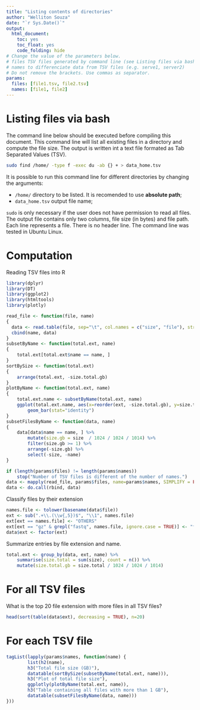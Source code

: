 ```yaml
---
title: "Listing contents of directories"
author: "Welliton Souza"
date: "`r Sys.Date()`"
output:
  html_document:
    toc: yes
    toc_float: yes
    code_folding: hide
# Change the value of the parameters below.
# files TSV files generated by command line (see Listing files via bash)
# names to differenciate data from TSV files (e.g. serve1, server2)
# Do not remove the brackets. Use commas as separator.
params:
  files: [file1.tsv, file2.tsv]
  names: [file1, file2]
---
```


# Listing files via bash

The command line below should be executed before compiling this document.
This command line will list all existing files in a directory and compute the file size.
The output is written int a text file formated as Tab Separated Values (TSV).

```bash
sudo find /home/ -type f -exec du -ab {} + > data_home.tsv
```

It is possible to run this command line for different directories by changing the arguments:

- `/home/` directory to be listed. It is recomended to use __absolute path__;
- `data_home.tsv` output file name;

`sudo` is only necessary if the user does not have permission to read all files.
The output file contains only two columns, file size (in bytes) and file path.
Each line represents a file.
There is no header line.
The command line was tested in Ubuntu Linux.

# Computation

Reading TSV files into R

```r
library(dplyr)
library(DT)
library(ggplot2)
library(htmltools)
library(plotly)

read_file <- function(file, name)
{
  data <- read.table(file, sep="\t", col.names = c("size", "file"), stringsAsFactors = FALSE)
  cbind(name, data)
}
subsetByName <- function(total.ext, name)
{
    total.ext[total.ext$name == name, ]
}
sortBySize <- function(total.ext)
{
    arrange(total.ext, -size.total.gb)
}
plotByName <- function(total.ext, name)
{
    total.ext.name <- subsetByName(total.ext, name)
    ggplot(total.ext.name, aes(x=reorder(ext, -size.total.gb), y=size.total.gb)) + 
        geom_bar(stat="identity")
}
subsetFilesByName <- function(data, name)
{
    data[data$name == name, ] %>%
        mutate(size.gb = size  / 1024 / 1024 / 1014) %>%
        filter(size.gb >= 1) %>%
        arrange(-size.gb) %>%
        select(-size, -name)
}

if (length(params$files) != length(params$names))
    stop("Number of TSV files is different of the number of names.")
data <- mapply(read_file, params$files, name=params$names, SIMPLIFY = FALSE, USE.NAMES = FALSE)
data <- do.call(rbind, data)
```

Classify files by their extension
```r
names.file <- tolower(basename(data$file))
ext <- sub(".+\\.(\\w{,5})$", "\\1", names.file)
ext[ext == names.file] <- "OTHERS"
ext[ext == "gz" & grepl("fastq", names.file, ignore.case = TRUE)] <- "fastq.gz"
data$ext <- factor(ext)
```

Summarize entries by file extension and name.
```r
total.ext <- group_by(data, ext, name) %>% 
    summarise(size.total = sum(size), count = n()) %>%
    mutate(size.total.gb = size.total / 1024 / 1024 / 1014)
```

# For all TSV files

What is the top 20 file extension with more files in all TSV files?
```r
head(sort(table(data$ext), decreasing = TRUE), n=20)
```

# For each TSV file

```r
tagList(lapply(params$names, function(name) {
        list(h2(name),
        h3("Total file size (GB)"),
        datatable(sortBySize(subsetByName(total.ext, name))),
        h3("Plot of total file size"),
        ggplotly(plotByName(total.ext, name)),
        h3("Table containing all files with more than 1 GB"),
        datatable(subsetFilesByName(data, name)))
}))
```

